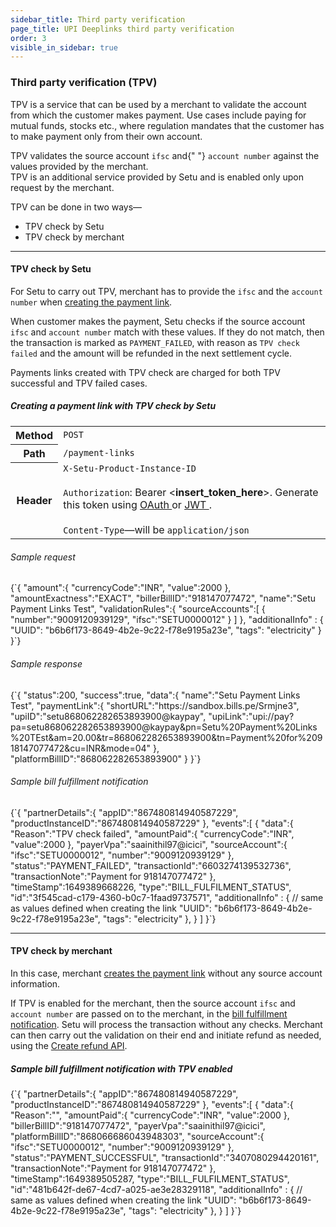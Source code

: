 ```yaml
---
sidebar_title: Third party verification
page_title: UPI Deeplinks third party verification
order: 3
visible_in_sidebar: true
---
```


### Third party verification (TPV)

TPV is a service that can be used by a merchant to validate the account from which the customer makes payment. Use cases include paying for mutual funds, stocks etc., where regulation mandates that the customer has to make payment only from their own account.

<Callout type="tip">
    TPV validates the source account <code>ifsc</code> and{" "}
    <code>account number</code> against the values provided by the merchant.
</Callout>

<br />

<Callout type="highlight">
    TPV is an additional service provided by Setu and is enabled only upon
    request by the merchant.
</Callout>

<br />

TPV can be done in two ways—

-   TPV check by Setu
-   TPV check by merchant

<hr class="tertiary" />

#### TPV check by Setu

For Setu to carry out TPV, merchant has to provide the `ifsc` and the `account number` when <a href="/payments/upi-deeplinks/quickstart#guide-to-using-all-apis" target="_blank">creating the payment link</a>.

When customer makes the payment, Setu checks if the source account `ifsc` and `account number` match with these values. If they do not match, then the transaction is marked as `PAYMENT_FAILED`, with reason as `TPV check failed` and the amount will be refunded in the next settlement cycle.

<Callout type="warning">
    Payments links created with TPV check are charged for both TPV successful
    and TPV failed cases.
</Callout>

<br />

##### Creating a payment link with TPV check by Setu

<table>
    <tbody>
        <tr>
            <th>Method</th>
            <td>
                <code>POST </code>
            </td>
        </tr>
        <tr>
            <th>Path</th>
            <td>
                <code>/payment-links</code>
            </td>
        </tr>
        <tr>
            <th>Header</th>
            <td>
                <code>X-Setu-Product-Instance-ID</code>
                <br />
                <br />
                <code>Authorization</code>: Bearer &lt;<b>insert_token_here</b>&gt;.
                Generate this token using <a
                    href="/payments/upi-deeplinks/resources/oauth"
                    target="_blank"
                >
                    OAuth
                </a> or <a
                    href="/payments/upi-deeplinks/resources/jwt"
                    target="_blank"
                >
                    JWT
                </a>.<br />
                <br />
                <code>Content-Type</code>—will be <code>application/json</code>
            </td>
        </tr>
    </tbody>
</table>

###### Sample request

<CodeBlockWithCopy language="json">
    {`{
   "amount":{
      "currencyCode":"INR",
      "value":2000
   },
   "amountExactness":"EXACT",
   "billerBillID":"918147077472",
   "name":"Setu Payment Links Test",
   "validationRules":{
      "sourceAccounts":[
         {
            "number":"9009120939129",
            "ifsc":"SETU0000012"
         }
      ]
   },
   "additionalInfo" : {
      "UUID": "b6b6f173-8649-4b2e-9c22-f78e9195a23e",
      "tags": "electricity"
   }
}`}
</CodeBlockWithCopy>

###### Sample response

<CodeBlockWithCopy language="json">
    {`{
   "status":200,
   "success":true,
   "data":{
      "name":"Setu Payment Links Test",
      "paymentLink":{
         "shortURL":"https://sandbox.bills.pe/Srmjne3",
         "upiID":"setu868062282653893900@kaypay",
         "upiLink":"upi://pay?pa=setu868062282653893900@kaypay&pn=Setu%20Payment%20Links%20TEst&am=20.00&tr=868062282653893900&tn=Payment%20for%20918147077472&cu=INR&mode=04"
      },
      "platformBillID":"868062282653893900"
   }
}`}
</CodeBlockWithCopy>

###### Sample bill fulfillment notification

<CodeBlockWithCopy language="json">
    {`{
   "partnerDetails":{
      "appID":"867480814940587229",
      "productInstanceID":"867480814940587229"
   },
   "events":[
      {
         "data":{
            "Reason":"TPV check failed",
            "amountPaid":{
               "currencyCode":"INR",
               "value":2000
            },
            "payerVpa":"saainithil97@icici",
            "sourceAccount":{
               "ifsc":"SETU0000012",
               "number":"9009120939129"
            },
            "status":"PAYMENT_FAILED",
            "transactionId":"6603274139532736",
            "transactionNote":"Payment for 918147077472"
         },
         "timeStamp":1649389668226,
         "type":"BILL_FULFILMENT_STATUS",
         "id":"3f545cad-c179-4360-b0c7-1faad9737571",
         "additionalInfo" : {     // same as values defined when creating the link
            "UUID": "b6b6f173-8649-4b2e-9c22-f78e9195a23e",
            "tags": "electricity"
         },
      }
   ]
}`}
</CodeBlockWithCopy>

<hr class="tertiary" />

#### TPV check by merchant

In this case, merchant <a href="/payments/upi-deeplinks/quickstart#guide-to-using-all-apis" target="_blank">creates the payment link</a> without any source account information.

If TPV is enabled for the merchant, then the source account `ifsc` and `account number` are passed on to the merchant, in the <a href="/payments/upi-deeplinks/notifications#payment-successful-notification" target="_blank">bill fulfillment notification</a>. Setu will process the transaction without any checks. Merchant can then carry out the validation on their end and initiate refund as needed, using the <a href="/payments/upi-deeplinks/refunds#create-refund-api">Create refund API</a>.

##### Sample bill fulfillment notification with TPV enabled

<CodeBlockWithCopy language="json">
    {`{
   "partnerDetails":{
      "appID":"867480814940587229",
      "productInstanceID":"867480814940587229"
   },
   "events":[
      {
         "data":{
            "Reason":"",
            "amountPaid":{
               "currencyCode":"INR",
               "value":2000
            },
            "billerBillID":"918147077472",
            "payerVpa":"saainithil97@icici",
            "platformBillID":"868066686043948303",
            "sourceAccount":{
               "ifsc":"SETU0000012",
               "number":"9009120939129"
            },
            "status":"PAYMENT_SUCCESSFUL",
            "transactionId":"3407080294420161",
            "transactionNote":"Payment for 918147077472"
         },
         "timeStamp":1649389505287,
         "type":"BILL_FULFILMENT_STATUS",
         "id":"481b642f-de67-4cd7-a025-ae3e28329118",
         "additionalInfo" : {   // same as values defined when creating the link
            "UUID": "b6b6f173-8649-4b2e-9c22-f78e9195a23e",
            "tags": "electricity"
         },
      }
   ]
}`}
</CodeBlockWithCopy>

<WasPageHelpful />
